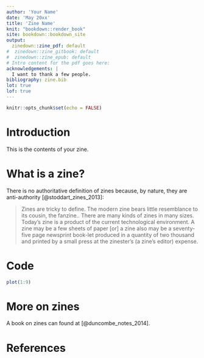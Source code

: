 ```yaml
---
author: 'Your Name'
date: 'May 20xx'
title: 'Zine Name'
knit: "bookdown::render_book"
site: bookdown::bookdown_site
output: 
  zinedown::zine_pdf: default
#  zinedown::zine_gitbook: default
#  zinedown::zine_epub: default
# Intro content for the pdf goes here:
acknowledgements: |
  I want to thank a few people.
bibliography: zine.bib
lot: true
lof: true
---
```



```r
knitr::opts_chunk$set(echo = FALSE)
```


# Introduction {.unnumbered}

This is the contents of your zine.

# What is a zine?

There is no authoritative definition of zines because, by nature, they are anti-authority [@stoddart_zines_2013]:

> Zines are tricky to define.
The modern zine bears little resemblance to its cousin, the fanzine..
There are many kinds of zines in many sizes.
Today’s zine is a product of the current technological environment.
A zine may be a few sheets of paper [or] a zine also may be a seventy-five page newsprint book-let produced in a quantity of two thousand and printed by a
small press at the zinester’s (a zine’s editor) expense.

# Code

```r
plot(1:9)
```


# More on zines

A book on zines can found at [@duncombe_notes_2014].

# References
